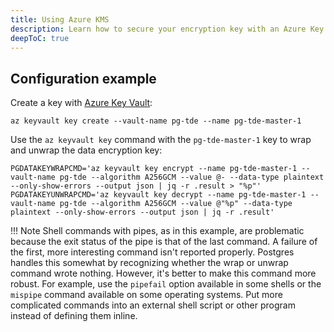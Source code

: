 ```yaml
---
title: Using Azure KMS
description: Learn how to secure your encryption key with an Azure Key Vault key.
deepToC: true
---
```


## Configuration example

Create a key with [Azure Key Vault](https://learn.microsoft.com/en-us/azure/key-vault/):

```shell
az keyvault key create --vault-name pg-tde --name pg-tde-master-1
```

Use the `az keyvault key` command with the `pg-tde-master-1` key to wrap and unwrap the data encryption key:

```shell
PGDATAKEYWRAPCMD='az keyvault key encrypt --name pg-tde-master-1 --vault-name pg-tde --algorithm A256GCM --value @- --data-type plaintext --only-show-errors --output json | jq -r .result > "%p"'
PGDATAKEYUNWRAPCMD='az keyvault key decrypt --name pg-tde-master-1 --vault-name pg-tde --algorithm A256GCM --value @"%p" --data-type plaintext --only-show-errors --output json | jq -r .result'
```
!!! Note
    Shell commands with pipes, as in this example, are problematic because the exit status of the pipe is that of the last command. A failure of the first, more interesting command isn't reported properly. Postgres handles this somewhat by recognizing whether the wrap or unwrap command wrote nothing. However, it's better to make this command more robust. For example, use the `pipefail` option available in some shells or the `mispipe` command available on some operating systems. Put more complicated commands into an external shell script or other program instead of defining them inline.
